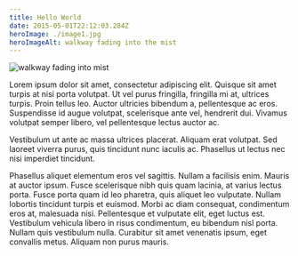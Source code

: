 ```yaml
---
title: Hello World
date: 2015-05-01T22:12:03.284Z
heroImage: ./image1.jpg
heroImageAlt: walkway fading into the mist
---
```

![walkway fading into mist](image1.jpg "Deck")

Lorem ipsum dolor sit amet, consectetur adipiscing elit. Quisque sit amet turpis at nisi porta volutpat. 
Ut vel purus fringilla, fringilla mi at, ultrices turpis. Proin tellus leo. 
Auctor ultricies bibendum a, pellentesque ac eros. 
Suspendisse id augue volutpat, scelerisque ante vel, hendrerit dui. 
Vivamus volutpat semper libero, vel pellentesque lectus auctor ac. 

Vestibulum ut ante ac massa ultrices placerat. Aliquam erat volutpat. 
Sed laoreet viverra purus, quis tincidunt nunc iaculis ac. 
Phasellus ut lectus nec nisi imperdiet tincidunt.

Phasellus aliquet elementum eros vel sagittis. Nullam a facilisis enim. Mauris at auctor ipsum. 
Fusce scelerisque nibh quis quam lacinia, at varius lectus porta. Fusce porta quam id leo pharetra, quis aliquet leo vulputate. 
Nullam lobortis tincidunt turpis et euismod. Morbi ac diam consequat, condimentum eros at, malesuada nisi. 
Pellentesque et vulputate elit, eget luctus est. Vestibulum vehicula libero in risus condimentum, eu bibendum nisl porta. 
Nullam quis vestibulum nulla. Curabitur sit amet venenatis ipsum, eget convallis metus. Aliquam non purus mauris.

